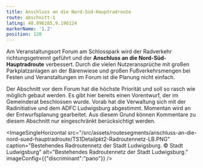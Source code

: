```yaml
---
title: Anschluss an die Nord-Süd-Hauptradroute
route: abschnitt-1
latLng: 48.896285,9.196124
markerName: '1.2'
position: 120
---
```

Am Veranstaltungsort Forum am Schlosspark wird der Radverkehr richtungsgetrennt geführt und der **Anschluss an die Nord-Süd-Hauptradroute** verbessert. Durch die vielen Nutzeransprüche mit großen Parkplatzanlagen an der Bärenwiese und großen Fußverkehrsmengen bei Festen und Veranstaltungen im Forum ist die Planung nicht einfach.

Der Abschnitt vor dem Forum hat die höchste Priorität und soll so rasch wie möglich gebaut werden. Es gibt hier bereits einen Vorentwurf, der im Gemeinderat beschlossen wurde. Vorab hat die Verwaltung sich mit der Radinitiative und dem ADFC Ludwigsburg abgestimmt. Momentan wird an der Entwurfsplanung gearbeitet. Aus diesem Grund können Kommentare zu diesem Abschnitt nur eingeschränkt berücksichtigt werden.

<ImageSingleHorizontal src="/src/assets/routesegments/anschluss-an-die-nord-sued-hauptradroute/TS1Detailpkt2-Radroutennetz-LB.PNG" caption="Bestehendes Radroutennetz der Stadt Ludwigsburg. © Stadt Ludwigsburg" alt="Bestehendes Radroutennetz der Stadt Ludwigsburg." imageConfig={{"discriminant":"pano"}} />
